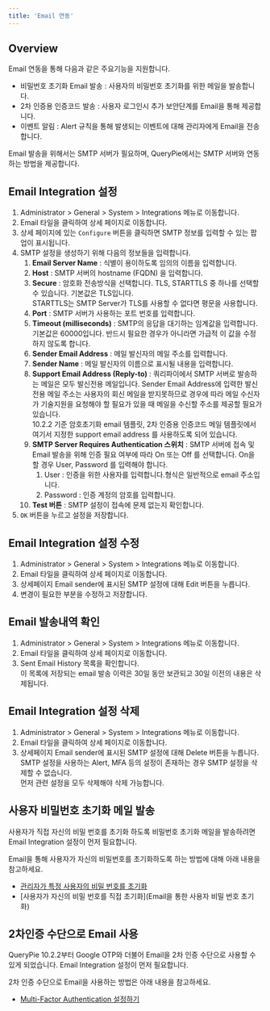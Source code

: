 ```yaml
---
title: 'Email 연동'
---
```



## Overview

Email 연동을 통해 다음과 같은 주요기능을 지원합니다.

* 비밀번호 초기화 Email 발송 : 사용자의 비밀번호 초기화를 위한 메일을 발송합니다.
* 2차 인증용 인증코드 발송 : 사용자 로그인시 추가 보안단계를 Email을 통해 제공합니다.
* 이벤트 알림 : Alert 규칙을 통해 발생되는 이벤트에 대해 관리자에게 Email을 전송합니다.

Email 발송을 위해서는 SMTP 서버가 필요하며, QueryPie에서는 SMTP 서버와 연동하는 방법을 제공합니다.

## Email Integration 설정

1. Administrator &gt; General &gt; System &gt; Integrations 메뉴로 이동합니다. 
2. Email 타일을 클릭하여 상세 페이지로 이동합니다. 
3. 상세 페이지에 있는 `Configure` 버튼을 클릭하면 SMTP 정보를 입력할 수 있는 팝업이 표시됩니다. <br/> 
4. SMTP 설정을 생성하기 위해 다음의 정보들을 입력합니다. 
    1.  **Email Server Name**  : 식별이 용이하도록 임의의 이름을 입력합니다. 
    2.  **Host**  : SMTP 서버의 hostname (FQDN) 을 입력합니다. 
    3.  **Secure**  : 암호화 전송방식을 선택합니다. TLS, STARTTLS 중 하나를 선택할 수 있습니다. 기본값은 TLS입니다.<br/>STARTTLS는 SMTP Server가 TLS를 사용할 수 없다면 평문을 사용합니다. 
    4.  **Port**  : SMTP 서버가 사용하는 포트 번호를 입력합니다.
    5.  **Timeout (milliseconds)** : SMTP의 응답을 대기하는 임계값을 입력합니다. 기본값은 60000입니다. 반드시 필요한 경우가 아니라면 가급적 이 값을 수정하지 않도록 합니다. 
    6.  **Sender Email Address**  : 메일 발신자의 메일 주소를 입력합니다. 
    7.  **Sender Name**  : 메일 발신자의 이름으로 표시될 내용을 입력합니다.
    8.  **Support Email Address (Reply-to)**  : 쿼리파이에서 SMTP 서버로 발송하는 메일은 모두 발신전용 메일입니다. Sender Email Address에 입력한 발신전용 메일 주소는 사용자의 회신 메일을 받지못하므로 경우에 따라 메일 수신자가 기술지원을 요청해야 할 필요가 있을 때 메일을 수신할 주소를 제공할 필요가 있습니다. <br/>10.2.2 기준 암호초기화 email 템플릿, 2차 인증용 인증코드 메일 템플릿에서 여기서 지정한 support email address 를 사용하도록 되어 있습니다. 
    9.  **SMTP Server Requires Authentication 스위치**  : SMTP 서버에 접속 및 Email 발송을 위해 인증 필요 여부에 따라 On 또는 Off 를 선택합니다. On을 할 경우 User, Password 를 입력해야 합니다. 
        1. User : 인증을 위한 사용자를 입력합니다.형식은 일반적으로 email 주소입니다.
        2. Password : 인증 계정의 암호를 입력합니다.
    10.  **Test 버튼**  : SMTP 설정이 접속에 문제 없는지 확인합니다.<br/> 
5. `OK` 버튼을 누르고 설정을 저장합니다. 

## Email Integration 설정 수정

1. Administrator &gt; General &gt; System &gt; Integrations 메뉴로 이동합니다. 
2. Email 타일을 클릭하여 상세 페이지로 이동합니다. 
3. 상세페이지 Email sender에 표시된 SMTP 설정에 대해 Edit 버튼을 누릅니다.<br/> 
4. 변경이 필요한 부분을 수정하고 저장합니다.

## Email 발송내역 확인

1. Administrator &gt; General &gt; System &gt; Integrations 메뉴로 이동합니다. 
2. Email 타일을 클릭하여 상세 페이지로 이동합니다. 
3. Sent Email History 목록을 확인합니다.<br/>이 목록에 저장되는 email 발송 이력은 30일 동안 보관되고 30일 이전의 내용은 삭제됩니다.<br/> 

## Email Integration 설정 삭제

1. Administrator &gt; General &gt; System &gt; Integrations 메뉴로 이동합니다. 
2. Email 타일을 클릭하여 상세 페이지로 이동합니다. 
3. 상세페이지 Email sender에 표시된 SMTP 설정에 대해 Delete 버튼을 누릅니다.<br/>SMTP 설정을 사용하는 Alert, MFA 등의 설정이 존재하는 경우 SMTP 설정을 삭제할 수 없습니다.<br/>먼저 관련 설정을 모두 삭제해야 삭제 가능합니다.<br/>

## 사용자 비밀번호 초기화 메일 발송

<Callout type="info">
사용자가 직접 자신의 비밀 번호를 초기화 하도록 비밀번호 초기화 메일을 발송하려면 Email Integration 설정이 먼저 필요합니다.
</Callout>

Email을 통해 사용자가 자신의 비밀번호를 초기화하도록 하는 방법에 대해 아래 내용을 참고하세요.

* [관리자가 특정 사용자의 비밀 번호를 초기화 ](Users)
* [사용자가 자신의 비밀 번호를 직접 초기화](Email을 통한 사용자 비밀 번호 초기화)

## 2차인증 수단으로 Email 사용

<Callout type="info">
QueryPie 10.2.2부터 Google OTP와 더불어 Email을 2차 인증 수단으로 사용할 수 있게 되었습니다. Email Integration 설정이 먼저 필요합니다.
</Callout>

2차 인증 수단으로 Email을 사용하는 방법은 아래 내용을 참고하세요.

* [Multi-Factor Authentication 설정하기](https://chequer.atlassian.net/wiki/x/AQBNLw)
